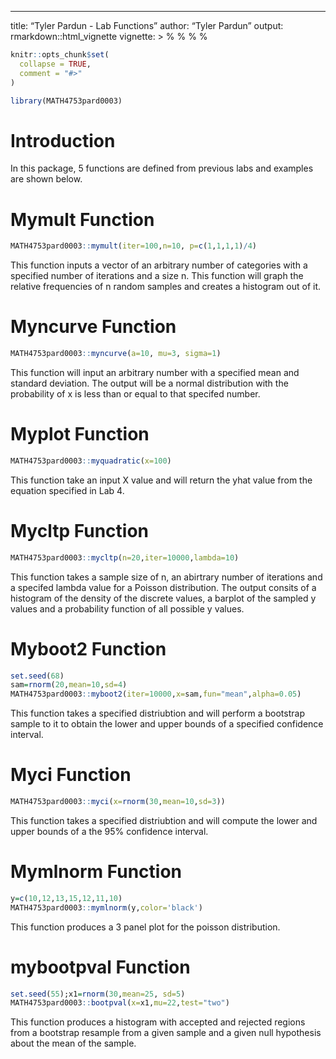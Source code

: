 ---
title: "Tyler Pardun - Lab Functions"
author: "Tyler Pardun"
output: rmarkdown::html_vignette
vignette: >
  %\VignetteIndexEntry{Tyler Pardun - Lab Functions}
  %\VignetteEngine{knitr::rmarkdown}
  %\VignetteEncoding{UTF-8}
  %\VignetteEngine{rmarkdown::render}

```r
knitr::opts_chunk$set(
  collapse = TRUE,
  comment = "#>"
)
```

```r
library(MATH4753pard0003)
```

# Introduction

In this package, 5 functions are defined from previous labs and examples are shown below. 


# Mymult Function
```r
MATH4753pard0003::mymult(iter=100,n=10, p=c(1,1,1,1)/4)
```
This function inputs a vector of an arbitrary number of categories with a specified number of iterations and a size n. This function will graph the relative frequencies of n random samples and creates a histogram out of it.

# Myncurve Function
```r
MATH4753pard0003::myncurve(a=10, mu=3, sigma=1)
```
This function will input an arbitrary number with a specified mean and standard deviation. The output will be a normal distribution with the probability of x is less than or equal to that specifed number.

# Myplot Function
```r
MATH4753pard0003::myquadratic(x=100)
```
This function take an input X value and will return the yhat value from the equation specified in Lab 4.

# Mycltp Function
```r
MATH4753pard0003::mycltp(n=20,iter=10000,lambda=10)
```
This function takes a sample size of n, an abirtrary number of iterations and a specifed lambda value for a Poisson distribution. The output consits of a histogram of the density of the discrete values, a barplot of the sampled y values and a probability function of all possible y values.

# Myboot2 Function
```r
set.seed(68)
sam=rnorm(20,mean=10,sd=4)
MATH4753pard0003::myboot2(iter=10000,x=sam,fun="mean",alpha=0.05)
```
This function takes a specified distriubtion and will perform a bootstrap sample to it to obtain the lower and upper bounds of a specified confidence interval.

# Myci Function
```r
MATH4753pard0003::myci(x=rnorm(30,mean=10,sd=3))
```
This function takes a specified distriubtion and will compute the lower and upper bounds of a the 95% confidence interval.

# Mymlnorm Function
```r
y=c(10,12,13,15,12,11,10)
MATH4753pard0003::mymlnorm(y,color='black')
```
This function produces a 3 panel plot for the poisson distribution.

# mybootpval Function
```r
set.seed(55);x1=rnorm(30,mean=25, sd=5)
MATH4753pard0003::bootpval(x=x1,mu=22,test="two")
```
This function produces a histogram with accepted and rejected regions from a bootstrap resample from a given sample and a given null hypothesis about the mean of the sample.
